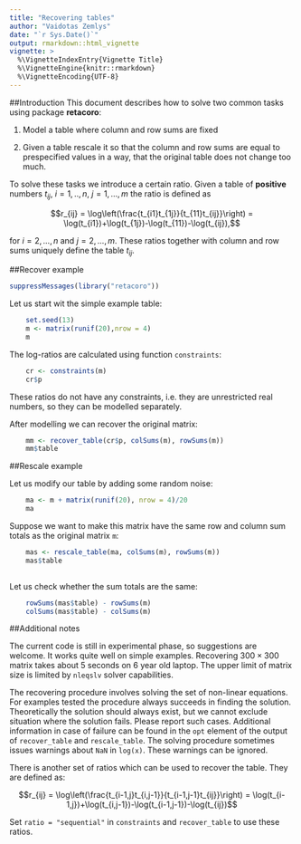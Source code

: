 ```yaml
---
title: "Recovering tables"
author: "Vaidotas Zemlys"
date: "`r Sys.Date()`"
output: rmarkdown::html_vignette
vignette: >
  %\VignetteIndexEntry{Vignette Title}
  %\VignetteEngine{knitr::rmarkdown}
  %\VignetteEncoding{UTF-8}
---
```


##Introduction 
This document describes how to solve two common tasks using package **retacoro**:

  1. Model a table where column and row sums are fixed
  
  2. Given a table rescale it so that the column and row sums are equal to prespecified values in a way, that the original table does not change too much.
    
To solve these tasks we introduce a certain ratio. Given a table of **positive** numbers $t_{ij}$, $i=1,..,n$, $j=1,...,m$ the ratio is defined as

$$r_{ij} = \log\left(\frac{t_{i1}t_{1j}}{t_{11}t_{ij}}\right) = \log(t_{i1})+\log(t_{1j})-\log(t_{11})-\log(t_{ij}),$$

for  $i=2,...,n$ and $j=2,...,m$. These ratios together with column and row sums uniquely define the table $t_{ij}$. 

##Recover example
```r
suppressMessages(library("retacoro"))
```

Let us start wit the simple example table:
```r
    set.seed(13)
    m <- matrix(runif(20),nrow = 4)
    m
```

The log-ratios are calculated using function `constraints`:
```r
    cr <- constraints(m)
    cr$p
```

These ratios do not have any constraints, i.e. they are unrestricted real numbers, so they can be modelled separately. 

After modelling we can recover the original matrix:
```r
    mm <- recover_table(cr$p, colSums(m), rowSums(m))
    mm$table
```

##Rescale example

Let us modify our table by adding some random noise:

```r
    ma <- m + matrix(runif(20), nrow = 4)/20
    ma
```

Suppose we want to make this matrix have the same row and column sum totals as the original matrix `m`:
```r
    mas <- rescale_table(ma, colSums(m), rowSums(m))
    mas$table
    
```
Let us check whether the sum totals are the same:
```r
    rowSums(mas$table) - rowSums(m)
    colSums(mas$table) - colSums(m)
```

##Additional notes

The current code is still in experimental phase, so suggestions are welcome. It works quite well on simple examples. Recovering $300\times 300$ matrix takes about 5 seconds on 6 year old laptop. The upper limit of matrix size is limited by `nleqslv` solver capabilities. 

The recovering procedure involves solving the set of non-linear equations. For examples tested the procedure always succeeds in finding the solution.   Theoretically the solution should always exist, but we cannot exclude situation where the solution fails. Please report such cases. Additional information in case of failure can be found in the `opt` element of the output of `recover_table` and `rescale_table`. The solving procedure sometimes issues warnings about `NaN` in `log(x)`. These warnings can be ignored.

There is another set of ratios which can be used to recover the table. They are defined as:

$$r_{ij} = \log\left(\frac{t_{i-1,j}t_{i,j-1}}{t_{i-1,j-1}t_{ij}}\right) = \log(t_{i-1,j})+\log(t_{i,j-1})-\log(t_{i-1,j-1})-\log(t_{ij})$$

Set `ratio = "sequential"` in `constraints` and `recover_table` to use these ratios.




